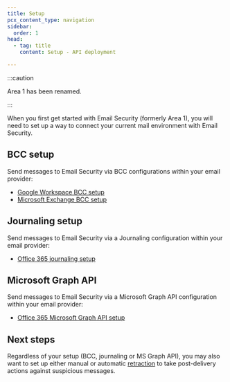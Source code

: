 ```yaml
---
title: Setup
pcx_content_type: navigation
sidebar:
  order: 1
head:
  - tag: title
    content: Setup - API deployment

---
```



:::caution

Area 1 has been renamed. <Render file="rename-area1-to-ces" />


:::

When you first get started with Email Security (formerly Area 1), you will need to set up a way to connect your current mail environment with Email Security.

## BCC setup

Send messages to Email Security via BCC configurations within your email provider:

* [Google Workspace BCC setup](/email-security/deployment/api/setup/gsuite-bcc-setup/)
* [Microsoft Exchange BCC setup](/email-security/deployment/api/setup/exchange-bcc-setup/)

## Journaling setup

Send messages to Email Security via a Journaling configuration within your email provider:

* [Office 365 journaling setup](/email-security/deployment/api/setup/office365-journaling/)

## Microsoft Graph API

Send messages to Email Security via a Microsoft Graph API configuration within your email provider:

* [Office 365 Microsoft Graph API setup](/email-security/deployment/api/setup/office365-graph-api/)

## Next steps

Regardless of your setup (BCC, journaling or MS Graph API), you may also want to set up either manual or automatic [retraction](/email-security/email-configuration/retract-settings/) to take post-delivery actions against suspicious messages.
